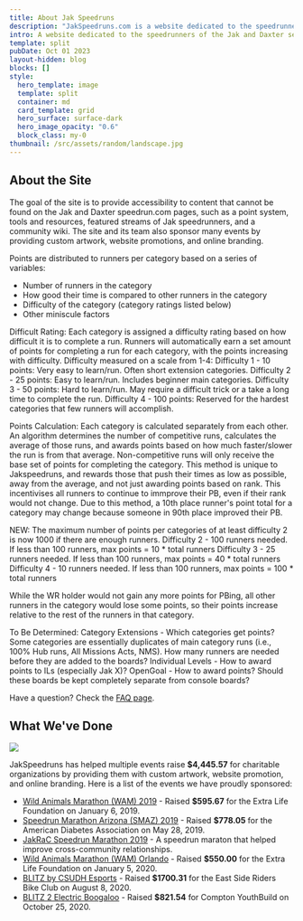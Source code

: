 ```yaml
---
title: About Jak Speedruns
description: "JakSpeedruns.com is a website dedicated to the speedrunners of the Jak and Daxter series."
intro: A website dedicated to the speedrunners of the Jak and Daxter series.
template: split
pubDate: Oct 01 2023
layout-hidden: blog
blocks: []
style:
  hero_template: image
  template: split
  container: md
  card_template: grid
  hero_surface: surface-dark
  hero_image_opacity: "0.6"
  block_class: my-0
thumbnail: /src/assets/random/landscape.jpg
---
```


## About the Site

The goal of the site is to provide accessibility to content that cannot be found on the Jak and Daxter speedrun.com pages, such as a point system, tools and resources, featured streams of Jak speedrunners, and a community wiki. The site and its team also sponsor many events by providing custom artwork, website promotions, and online branding.

Points are distributed to runners per category based on a series of variables:

- Number of runners in the category
- How good their time is compared to other runners in the category
- Difficulty of the category (category ratings listed below)
- Other miniscule factors

Difficult Rating:
Each category is assigned a difficulty rating based on how difficult it is to complete a run. Runners will automatically earn a set amount of points for completing a run for each category, with the points increasing with difficulty. Difficulty measured on a scale from 1-4:
Difficulty 1 - 10 points: Very easy to learn/run. Often short extension categories.
Difficulty 2 - 25 points: Easy to learn/run. Includes beginner main categories.
Difficulty 3 - 50 points: Hard to learn/run. May require a difficult trick or a take a long time to complete the run.
Difficulty 4 - 100 points: Reserved for the hardest categories that few runners will accomplish.

Points Calculation:
Each category is calculated separately from each other. An algorithm determines the number of competitive runs, calculates the average of those runs, and awards points based on how much faster/slower the run is from that average. Non-competitive runs will only receive the base set of points for completing the category. This method is unique to Jakspeedruns, and rewards those that push their times as low as possible, away from the average, and not just awarding points based on rank. This incentivises all runners to continue to immprove their PB, even if their rank would not change. Due to this method, a 10th place runner's point total for a category may change because someone in 90th place improved their PB.

NEW: The maximum number of points per categories of at least difficulty 2 is now 1000 if there are enough runners.
Difficulty 2 - 100 runners needed. If less than 100 runners, max points = 10 * total runners
Difficulty 3 - 25 runners needed. If less than 100 runners, max points = 40 * total runners
Difficulty 4 - 10 runners needed. If less than 100 runners, max points = 100 * total runners

While the WR holder would not gain any more points for PBing, all other runners in the category would lose some points, so their points increase relative to the rest of the runners in that category.

To Be Determined:
Category Extensions - Which categories get points? Some categories are essentially duplicates of main category runs (i.e., 100% Hub runs, All Missions Acts, NMS). How many runners are needed before they are added to the boards?
Individual Levels - How to award points to ILs (especially Jak X)?
OpenGoal - How to award points? Should these boards be kept completely separate from console boards?

Have a question? Check the [FAQ page](/faq).

## What We've Done

![](/sponsored-events.png)

JakSpeedruns has helped multiple events raise **$4,445.57** for charitable organizations by providing them with custom artwork, website promotion, and online branding. Here is a list of the events we have proudly sponsored:

- [Wild Animals Marathon (WAM) 2019](https://twitter.com/SkitzSR/status/1082029659741655040) - Raised **$595.67** for the Extra Life Foundation on January 6, 2019.
- [Speedrun Marathon Arizona (SMAZ) 2019](https://twitter.com/SMAZsr/status/1133594043416322049) - Raised **$778.05** for the American Diabetes Association on May 28, 2019.
- [JakRaC Speedrun Marathon 2019](https://twitter.com/JakSpeedruns/status/1205624174753923073) - A speedrun maraton that helped improve cross-community relationships.
- [Wild Animals Marathon (WAM) Orlando](https://twitter.com/WildAnimalsSR/status/1213828320682491905) - Raised **$550.00** for the Extra Life Foundation on January 5, 2020.
- [BLITZ by CSUDH Esports](https://twitter.com/RuhPhorte/status/1292555776225992704) - Raised **$1700.31** for the East Side Riders Bike Club on August 8, 2020.
- [BLITZ 2 Electric Boogaloo](https://twitter.com/RuhPhorte/status/1321935316303798273) - Raised **$821.54** for Compton YouthBuild on October 25, 2020.
